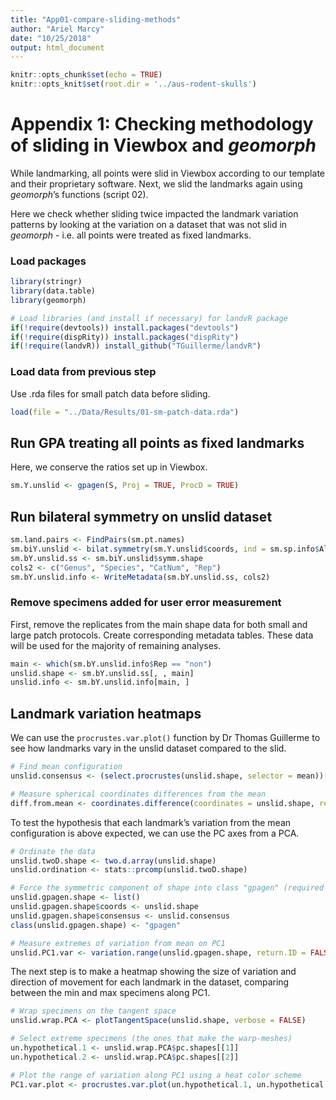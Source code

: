 ```yaml
---
title: "App01-compare-sliding-methods"
author: "Ariel Marcy"
date: "10/25/2018"
output: html_document
---
```


```r
knitr::opts_chunk$set(echo = TRUE)
knitr::opts_knit$set(root.dir = '../aus-rodent-skulls')
```

# Appendix 1: Checking methodology of sliding in Viewbox and _geomorph_
While landmarking, all points were slid in Viewbox according to our template and their proprietary software. Next, we slid the landmarks again using _geomorph_'s functions (script 02). 

Here we check whether sliding twice impacted the landmark variation patterns by looking at the variation on a dataset that was not slid in _geomorph_ - i.e. all points were treated as fixed landmarks. 

### Load packages
```r
library(stringr)
library(data.table)
library(geomorph)

# Load libraries (and install if necessary) for landvR package
if(!require(devtools)) install.packages("devtools")
if(!require(dispRity)) install.packages("dispRity")
if(!require(landvR)) install_github("TGuillerme/landvR")
```

### Load data from previous step
Use .rda files for small patch data before sliding.
```r
load(file = "../Data/Results/01-sm-patch-data.rda")
```

## Run GPA treating all points as fixed landmarks
Here, we conserve the ratios set up in Viewbox. 
```r
sm.Y.unslid <- gpagen(S, Proj = TRUE, ProcD = TRUE)
```

## Run bilateral symmetry on unslid dataset
```r
sm.land.pairs <- FindPairs(sm.pt.names)
sm.biY.unslid <- bilat.symmetry(sm.Y.unslid$coords, ind = sm.sp.info$All, object.sym = T, replicate = NULL, side = NULL, land.pairs = sm.land.pairs)
sm.bY.unslid.ss <- sm.biY.unslid$symm.shape
cols2 <- c("Genus", "Species", "CatNum", "Rep")
sm.bY.unslid.info <- WriteMetadata(sm.bY.unslid.ss, cols2)
```

### Remove specimens added for user error measurement
First, remove the replicates from the main shape data for both small and large patch protocols. Create corresponding metadata tables. These data will be used for the majority of remaining analyses.
```r
main <- which(sm.bY.unslid.info$Rep == "non")
unslid.shape <- sm.bY.unslid.ss[, , main]
unslid.info <- sm.bY.unslid.info[main, ]
```

## Landmark variation heatmaps
We can use the `procrustes.var.plot()` function by Dr Thomas Guillerme to see how landmarks vary in the unslid dataset compared to the slid.
```r
# Find mean configuration
unslid.consensus <- (select.procrustes(unslid.shape, selector = mean))[[1]]

# Measure spherical coordinates differences from the mean
diff.from.mean <- coordinates.difference(coordinates = unslid.shape, reference = unslid.consensus, type = "spherical")
```

To test the hypothesis that each landmark's variation from the mean configuration is above expected, we can use the PC axes from a PCA.
```r
# Ordinate the data
unslid.twoD.shape <- two.d.array(unslid.shape)
unslid.ordination <- stats::prcomp(unslid.twoD.shape)

# Force the symmetric component of shape into class "gpagen" (required for variation.range)
unslid.gpagen.shape <- list()
unslid.gpagen.shape$coords <- unslid.shape
unslid.gpagen.shape$consensus <- unslid.consensus
class(unslid.gpagen.shape) <- "gpagen"

# Measure extremes of variation from mean on PC1
unslid.PC1.var <- variation.range(unslid.gpagen.shape, return.ID = FALSE, axis = 1, ordination = unslid.ordination, type = "spherical")
```

The next step is to make a heatmap showing the size of variation and direction of movement for each landmark in the dataset, comparing between the min and max specimens along PC1.
```r
# Wrap specimens on the tangent space
unslid.wrap.PCA <- plotTangentSpace(unslid.shape, verbose = FALSE)

# Select extreme specimens (the ones that make the warp-meshes)
un.hypothetical.1 <- unslid.wrap.PCA$pc.shapes[[1]]
un.hypothetical.2 <- unslid.wrap.PCA$pc.shapes[[2]]

# Plot the range of variation along PC1 using a heat color scheme
PC1.var.plot <- procrustes.var.plot(un.hypothetical.1, un.hypothetical.2, col = heat.colors, col.val = unslid.PC1.var[, "radius"], labels = F)
```
